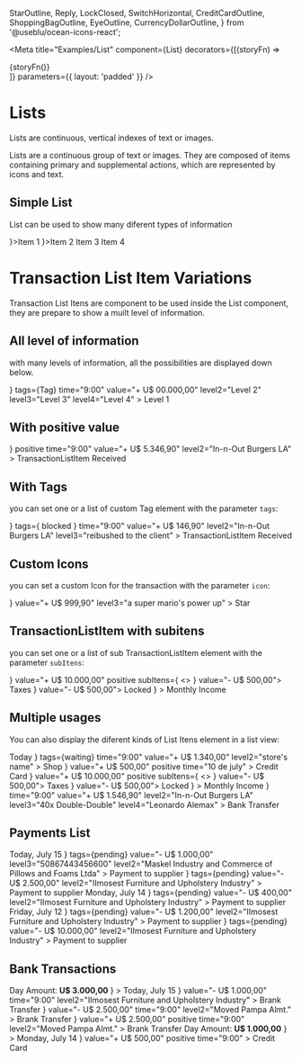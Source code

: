 
  StarOutline,
  Reply,
  LockClosed,
  SwitchHorizontal,
  CreditCardOutline,
  ShoppingBagOutline,
  EyeOutline,
  CurrencyDollarOutline,
} from '@useblu/ocean-icons-react';

<Meta
  title="Examples/List"
  component={List}
  decorators={[(storyFn) => <div className="show-grid">{storyFn()}</div>]}
  parameters={{ layout: 'padded' }}
/>

# Lists

Lists are continuous, vertical indexes of text or images.

Lists are a continuous group of text or images. They are composed of items containing primary and supplemental actions, which are represented by icons and text.

## Simple List

List can be used to show many diferent types of information

<Canvas withSource="open" withToolbar>
  <Story name="simple-list">
    <List>
      <TransactionListItem icon={<StarOutline />}>Item 1</TransactionListItem>
      <TransactionListItem icon={<Reply />}>Item 2</TransactionListItem>
      <TransactionListItem>Item 3</TransactionListItem>
      <TransactionListItem>Item 4</TransactionListItem>
    </List>
  </Story>
</Canvas>

# Transaction List Item Variations

Transaction List Itens are component to be used inside the List component, they are prepare to show a muilt level of information.

## All level of information

with many levels of information, all the possibilities are displayed down below.

<Canvas withSource="open" withToolbar>
  <Story name="all-level-information">
    <List>
      <TransactionListItem
        icon={<EyeOutline />}
        tags={<Tag>Tag</Tag>}
        time="9:00"
        value="+ U$ 00.000,00"
        level2="Level 2"
        level3="Level 3"
        level4="Level 4"
      >
        Level 1
      </TransactionListItem>
    </List>
  </Story>
</Canvas>

## With positive value

<Canvas withSource="open">
  <Story name="with-positve">
    <List>
      <TransactionListItem
        icon={<SwitchHorizontal />}
        positive
        time="9:00"
        value="+ U$ 5.346,90"
        level2="In-n-Out Burgers LA"
      >
        TransactionListItem Received
      </TransactionListItem>
    </List>
  </Story>
</Canvas>

## With Tags

you can set one or a list of custom Tag element with the parameter `tags`:

<Canvas withSource="open">
  <Story name="with-tags">
    <List>
      <TransactionListItem
        icon={<SwitchHorizontal />}
        tags={<Tag type="negative"> blocked </Tag>}
        time="9:00"
        value="+ U$ 146,90"
        level2="In-n-Out Burgers LA"
        level3="reibushed to the client"
      >
        TransactionListItem Received
      </TransactionListItem>
    </List>
  </Story>
</Canvas>

## Custom Icons

you can set a custom Icon for the transaction with the parameter `icon`:

<Canvas withSource="open">
  <Story name="with-icons">
    <List>
      <TransactionListItem
        icon={<StarOutline />}
        value="+ U$ 999,90"
        level3="a super mario's power up"
      >
        Star
      </TransactionListItem>
    </List>
  </Story>
</Canvas>

## TransactionListItem with subitens

you can set one or a list of sub TransactionListItem element with the parameter `subItens`:

<Canvas withSource="open">
  <Story name="with-sub-itens">
    <List>
      <TransactionListItem
        icon={<CreditCardOutline />}
        value="+ U$ 10.000,00"
        positive
        subItens={
          <>
            <TransactionListItem icon={<Reply />} value="- U$ 500,00">
              Taxes
            </TransactionListItem>
            <TransactionListItem icon={<LockClosed />} value="- U$ 500,00">
              Locked
            </TransactionListItem>
          </>
        }
      >
        Monthly Income
      </TransactionListItem>
    </List>
  </Story>
</Canvas>

## Multiple usages

You can also display the diferent kinds of List Itens element in a list view:

<Canvas withSource="open">
  <Story name="multiple-usages">
    <List>
      <SubHeader>Today</SubHeader>
      <TransactionListItem
        icon={<ShoppingBagOutline />}
        tags={<Tag type="warning">waiting</Tag>}
        time="9:00"
        value="+ U$ 1.340,00"
        level2="store's name"
      >
        Shop
      </TransactionListItem>
      <TransactionListItem
        icon={<CreditCardOutline />}
        value="+ U$ 500,00"
        positive
        time="10 de july"
      >
        Credit Card
      </TransactionListItem>
      <TransactionListItem
        icon={<CreditCardOutline />}
        value="+ U$ 10.000,00"
        positive
        subItens={
          <>
            <TransactionListItem icon={<Reply />} value="- U$ 500,00">
              Taxes
            </TransactionListItem>
            <TransactionListItem icon={<LockClosed />} value="- U$ 500,00">
              Locked
            </TransactionListItem>
          </>
        }
      >
        Monthly Income
      </TransactionListItem>
      <TransactionListItem
        className="ods-list\_\_item"
        icon={<SwitchHorizontal />}
        time="9:00"
        value="+ U$ 1.546,90"
        level2="In-n-Out Burgers LA"
        level3="40x Double-Double"
        level4="Leonardo Alemax"
      >
        Bank Transfer
      </TransactionListItem>
    </List>
  </Story>
</Canvas>

## Payments List

<Canvas withSource="open">
  <Story name="payments-list">
    <List>
      <SubHeader>Today, July 15</SubHeader>
      <TransactionListItem
        icon={<CurrencyDollarOutline />}
        tags={<Tag type="warning">pending</Tag>}
        value="- U$ 1.000,00"
        level3="50867443456600"
        level2="Maskel Industry and Commerce of Pillows and Foams Ltda"
      >
        Payment to supplier
      </TransactionListItem>
      <TransactionListItem
        icon={<CurrencyDollarOutline />}
        tags={<Tag type="warning">pending</Tag>}
        value="- U$ 2.500,00"
        level2="IImosest Furniture and Upholstery Industry"
      >
        Payment to supplier
      </TransactionListItem>
      <SubHeader>Monday, July 14</SubHeader>
      <TransactionListItem
        icon={<CurrencyDollarOutline />}
        tags={<Tag type="warning">pending</Tag>}
        value="- U$ 400,00"
        level2="IImosest Furniture and Upholstery Industry"
      >
        Payment to supplier
      </TransactionListItem>
      <SubHeader>Friday, July 12</SubHeader>
      <TransactionListItem
        icon={<CurrencyDollarOutline />}
        tags={<Tag type="warning">pending</Tag>}
        value="- U$ 1.200,00"
        level2="IImosest Furniture and Upholstery Industry"
      >
        Payment to supplier
      </TransactionListItem>
      <TransactionListItem
        icon={<CurrencyDollarOutline />}
        tags={<Tag type="warning">pending</Tag>}
        value="- U$ 10.000,00"
        level2="IImosest Furniture and Upholstery Industry"
      >
        Payment to supplier
      </TransactionListItem>
    </List>
  </Story>
</Canvas>

## Bank Transactions

<Canvas withSource="open">
  <Story name="bank-transactions">
    <List>
      <SubHeader
        subtitle={
          <>
            Day Amount: <strong>U$ 3.000,00</strong>
          </>
        }
      >
        Today, July 15
      </SubHeader>
      <TransactionListItem
        icon={<SwitchHorizontal />}
        value="- U$ 1.000,00"
        time="9:00"
        level2="IImosest Furniture and Upholstery Industry"
      >
        Brank Transfer
      </TransactionListItem>
      <TransactionListItem
        icon={<SwitchHorizontal />}
        value="- U$ 2.500,00"
        time="9:00"
        level2="Moved Pampa Almt."
      >
        Brank Transfer
      </TransactionListItem>
      <TransactionListItem
        icon={<SwitchHorizontal />}
        value="+ U$ 2.500,00"
        positive
        time="9:00"
        level2="Moved Pampa Almt."
      >
        Brank Transfer
      </TransactionListItem>
      <SubHeader
        subtitle={
          <>
            Day Amount: <strong>U$ 1.000,00</strong>
          </>
        }
      >
        Monday, July 14
      </SubHeader>
      <TransactionListItem
        icon={<CreditCardOutline />}
        value="+ U$ 500,00"
        positive
        time="9:00"
      >
        Credit Card
      </TransactionListItem>
    </List>
  </Story>
</Canvas>
